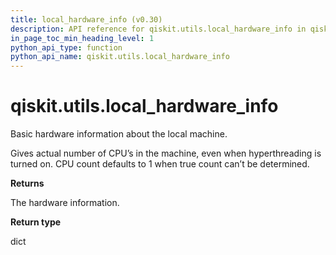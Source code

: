 ```yaml
---
title: local_hardware_info (v0.30)
description: API reference for qiskit.utils.local_hardware_info in qiskit v0.30
in_page_toc_min_heading_level: 1
python_api_type: function
python_api_name: qiskit.utils.local_hardware_info
---
```


<span id="qiskit-utils-local-hardware-info" />

# qiskit.utils.local\_hardware\_info

<Function id="qiskit.utils.local_hardware_info" isDedicatedPage={true} github="https://github.com/qiskit/qiskit/tree/stable/0.18/qiskit/utils/multiprocessing.py" signature="local_hardware_info()">
  Basic hardware information about the local machine.

  Gives actual number of CPU’s in the machine, even when hyperthreading is turned on. CPU count defaults to 1 when true count can’t be determined.

  **Returns**

  The hardware information.

  **Return type**

  dict
</Function>

